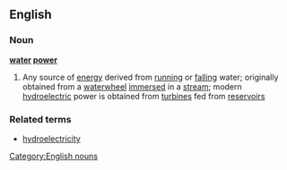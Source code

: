 ==English==
===Noun===
{{wikipedia}}
'''[[water]] [[power]]'''
#Any source of [[energy]] derived from [[running]] or [[falling]] water; originally obtained from a [[waterwheel]] [[immersed]] in a [[stream]]; modern [[hydroelectric]] power is obtained from [[turbine]]s fed from [[reservoir]]s
===Related terms===
*[[hydroelectricity]]
[[Category:English nouns]]